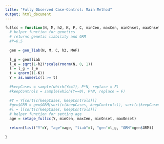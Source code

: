 ```yaml
---
title: "Fully Observed Case-Control: Main Method"
output: html_document
---
```


```r
fullcc = function(N, M, h2, K, P, C, minCen, maxCen, minOnset, maxOnset, MAF){
  # helper function for genetics
  # returns genetic liability and GRM
  #P=0.5
  
  gen = gen_liab(N, M, C, h2, MAF)
  
  l_g = gen$liab
  l_e = sqrt(1-h2)*scale(rnorm(N, 0, 1))
  l = l_g + l_e
  t = qnorm((1-K))
  Y = as.numeric(l >= t)
 
  #keepCases = sample(which(Y==1), P*N, replace = F)
  #keepControls = sample(which(Y==0), P*N, replace = F)
  
  #Y = Y[sort(c(keepCases, keepControls))]
  #gen$GRM = gen$GRM[sort(c(keepCases, keepControls)), sort(c(keepCases, keepControls))]
  #l = l[sort(c(keepCases, keepControls))]
  # helper function for setting age
  age = setage_fullcc(Y, minCen, maxCen, minOnset, maxOnset)
  
  return(list("Y"=Y, "age"=age, "liab"=l, "gen"=l_g, "GRM"=gen$GRM))
  
}
```
